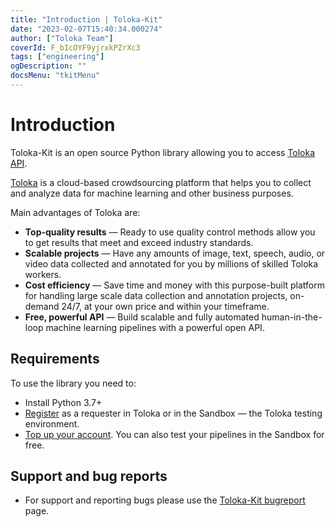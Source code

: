 ```yaml
---
title: "Introduction | Toloka-Kit"
date: "2023-02-07T15:40:34.000274"
author: ["Toloka Team"]
coverId: F_bIcOYF9yjrxkPZrXc3
tags: ["engineering"]
ogDescription: ""
docsMenu: "tkitMenu"
---
```



# Introduction

Toloka-Kit is an open source Python library allowing you to access [Toloka API](/docs-new/api/).

[Toloka](https://toloka.ai) is a cloud-based crowdsourcing platform that helps you to collect and analyze data for machine learning and other business purposes.

Main advantages of Toloka are:

* **Top-quality results** — Ready to use quality control methods allow you to get results that meet and exceed industry standards.
* **Scalable projects** — Have any amounts of image, text, speech, audio, or video data collected and annotated for you by millions of skilled Toloka workers.
* **Cost efficiency** — Save time and money with this purpose-built platform for handling large scale data collection and annotation projects, on-demand 24/7, at your own price and within your timeframe.
* **Free, powerful API** — Build scalable and fully automated human-in-the-loop machine learning pipelines with a powerful open API.

## Requirements

To use the library you need to:

* Install Python 3.7+
* [Register](https://toloka.ai/en/docs/guide/concepts/access) as a requester in Toloka or in the Sandbox — the Toloka testing environment.
* [Top up your account](https://toloka.ai/en/docs/guide/concepts/refill). You can also test your pipelines in the Sandbox for free.

## Support and bug reports

* For support and reporting bugs please use the [Toloka-Kit bugreport](https://github.com/Toloka/toloka-kit/issues) page.

<GlobalCommunity/>

<SocialMedia/>
